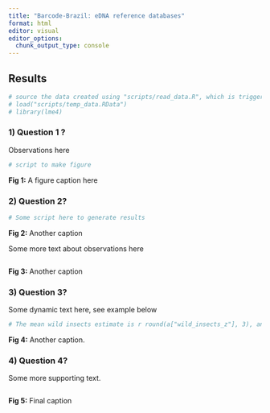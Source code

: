 ```yaml
---
title: "Barcode-Brazil: eDNA reference databases"
format: html
editor: visual
editor_options: 
  chunk_output_type: console
---
```


::: {.content-visible when-format="html"}
# Results
:::

```r
# source the data created using "scripts/read_data.R", which is triggered by track_estimates.R file.
# load("scripts/temp_data.RData") 
# library(lme4)

```

### 1) Question 1 ?

Observations here

```r

# script to make figure

```

**Fig 1:** A figure caption here

### 2) Question 2?

```r

# Some script here to generate results

```

**Fig 2:** Another caption

Some more text about observations here

```r



```

**Fig 3:** Another caption

### 3) Question 3?

Some dynamic text here, see example below

```r

# The mean wild insects estimate is r round(a["wild_insects_z"], 3), and the honeybee mean estimate is r round(a["honeybee_z"], 3). Overall, species richness has a shallower positive effect on yield (pollinator richness estimate is r round(a["richness_z"],3))

```

**Fig 4:** Another caption.

### 4) Question 4?

Some more supporting text.

```r


```

**Fig 5:** Final caption
